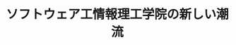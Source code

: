 ﻿---
title: "ソフトウェア工情報理工学院の新しい潮流"
category: "情報理工学院"
vol: "15"
interviewee: "徳田 雄洋 "
url: ""
tags: []
pdf: "15-3.pdf"
facephoto: ""
career: ""
preface: "------------"
---
